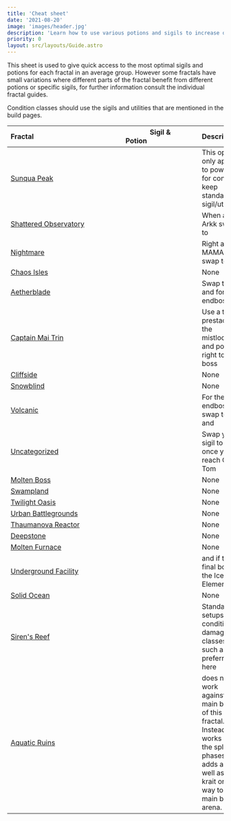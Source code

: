 ```yaml
---
title: 'Cheat sheet'
date: '2021-08-20'
image: 'images/header.jpg'
description: 'Learn how to use various potions and sigils to increase damage output.'
priority: 0
layout: src/layouts/Guide.astro
---
```


This sheet is used to give quick access to the most optimal sigils and potions for each fractal in an average group. However some fractals have small variations where different parts of the fractal benefit from different potions or specific sigils, for further information consult the individual fractal guides.

<Warning>
Condition classes should use the sigils and utilities that are mentioned in the build pages.
</Warning>

| Fractal                                                  | Sigil & Potion                                                                                                                      | Description                                                                                                                                                                          |
| -------------------------------------------------------- | ----------------------------------------------------------------------------------------------------------------------------------- | ------------------------------------------------------------------------------------------------------------------------------------------------------------------------------------ |
| [Sunqua Peak](/fractals/sunqua-peak)                     | <Item id="36053" size="large" disableText/> <Item id="24868" size="large" disableText/> <Item id="9443" size="large" disableText/>  | This option only applies to power, for condi keep standard sigil/utility.                                                                                                            |
| [Shattered Observatory](/fractals/shattered-observatory) | <Item id="24615" size="large" disableText/> <Item id="24868" size="large" disableText/> <Item id="9443" size="large" disableText/>  | When at Arkk swap to <Item id="50082"/>                                                                                                                                              |
| [Nightmare](/fractals/nightmare)                         | <Item id="24615" size="large" disableText/> <Item id="24868" size="large" disableText/> <Item id="50082" size="large" disableText/> | Right after MAMA swap <Item id="24615"/> to <Item id="24658"/>                                                                                                                       |
| [Chaos Isles](/fractals/chaos-isles)                     | <Item id="24615" size="large" disableText/> <Item id="24868" size="large" disableText/> <Item id="9443" size="large" disableText/>  | None                                                                                                                                                                                 |
| [Aetherblade](/fractals/aetherblade)                     | <Item id="24615" size="large" disableText/> <Item id="24868" size="large" disableText/> <Item id="50082" size="large" disableText/> | Swap to <Item id="24672"/> and <Item id="8887"/> for the endboss.                                                                                                                    |
| [Captain Mai Trin](/fractals/captain-mai-trin-boss)      | <Item id="24615" size="large" disableText/> <Item id="24868" size="large" disableText/> <Item id="50082" size="large" disableText/> | Use a <Item id="78978"/> to prestack at the mistlock and port right to the boss                                                                                                      |
| [Cliffside](/fractals/cliffside)                         | <Item id="24615" size="large" disableText/> <Item id="24678" size="large" disableText/> <Item id="8881" size="large" disableText/>  | None                                                                                                                                                                                 |
| [Snowblind](/fractals/snowblind)                         | <Item id="36053" size="large" disableText/> <Item id="24667" size="large" disableText/> <Item id="8883" size="large" disableText/>  | None                                                                                                                                                                                 |
| [Volcanic](/fractals/volcanic)                           | <Item id="36053" size="large" disableText/> <Item id="24648" size="large" disableText/> <Item id="8890" size="large" disableText/>  | For the endboss swap <Item id="24648"/> to <Item id="24868"/> and <Item id="8886"/>                                                                                                  |
| [Uncategorized](/fractals/uncategorized)                 | <Item id="24615" size="large" disableText/> <Item id="24868" size="large" disableText/> <Item id="8887" size="large" disableText/>  | Swap your <Item id="24615"/> sigil to <Item id="24672"/> once you reach Old Tom                                                                                                      |
| [Molten Boss](/fractals/molten-boss)                     | <Item id="24615" size="large" disableText/> <Item id="24868" size="large" disableText/> <Item id="50082" size="large" disableText/> | None                                                                                                                                                                                 |
| [Swampland](/fractals/swampland)                         | <Item id="36053" size="large" disableText/> <Item id="24868" size="large" disableText/> <Item id="9443" size="large" disableText/>  | None                                                                                                                                                                                 |
| [Twilight Oasis](/fractals/twilight-oasis)               | <Item id="24615" size="large" disableText/> <Item id="36053" size="large" disableText/> <Item id="9443" size="large" disableText/>  | None                                                                                                                                                                                 |
| [Urban Battlegrounds](/fractals/urban-battlegrounds)     | <Item id="24615" size="large" disableText/> <Item id="24868" size="large" disableText/> <Item id="9443" size="large" disableText/>  | None                                                                                                                                                                                 |
| [Thaumanova Reactor](/fractals/thaumanova-reactor)       | <Item id="24615" size="large" disableText/> <Item id="24868" size="large" disableText/> <Item id="9443" size="large" disableText/>  | None                                                                                                                                                                                 |
| [Deepstone](/fractals/deepstone)                         | <Item id="24615" size="large" disableText/> <Item id="24554" size="large" disableText/> <Item id="9443" size="large" disableText/>  | None                                                                                                                                                                                 |
| [Molten Furnace](/fractals/molten-furnace)               | <Item id="24615" size="large" disableText/> <Item id="24554" size="large" disableText/> <Item id="50082" size="large" disableText/> | None                                                                                                                                                                                 |
| [Underground Facility](/fractals/underground-facility)   | <Item id="36053" size="large" disableText/> <Item id="24684" size="large" disableText/> <Item id="8892" size="large" disableText/>  | <Item id="24661"/> and <Item id="8885"/> if the final boss is the Ice Elemental                                                                                                      |
| [Solid Ocean](/fractals/solid-ocean)                     | <Item id="36053" size="large" disableText/> <Item id="24661" size="large" disableText/> <Item id="8885" size="large" disableText/>  | None                                                                                                                                                                                 |
| [Siren's Reef](/fractals/sirens-reef)                    | <Item id="24615" size="large" disableText/> <Item id="24868" size="large" disableText/> <Item id="9443" size="large" disableText/>  | Standard setups on condition damage classes such as [<Specialization name="Firebrand" text="Condition Firebrand" disableLink/>](/builds/guardian/condi-firebrand) are preferred here |
| [Aquatic Ruins](/fractals/aquatic-ruins)                 | <Item id="24615" size="large" disableText/> <Item id="24658" size="large" disableText/> <Item id="50082" size="large" disableText/> | <Item id="24658"/> does not work against the main boss of this fractal. Instead, it works on the split phases and adds as well as the krait on the way to the main boss arena.       |
